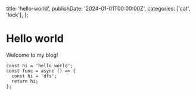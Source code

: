  title: 'hello-world',
  publishDate: '2024-01-01T00:00:00Z',
  categories: ['cat', 'lock'],
};

# Hello world

Welcome to my blog!

```tsx
const hi = 'hello world';
const func = async () => {
  const hi = 'dfs';
  return hi;
};
```
